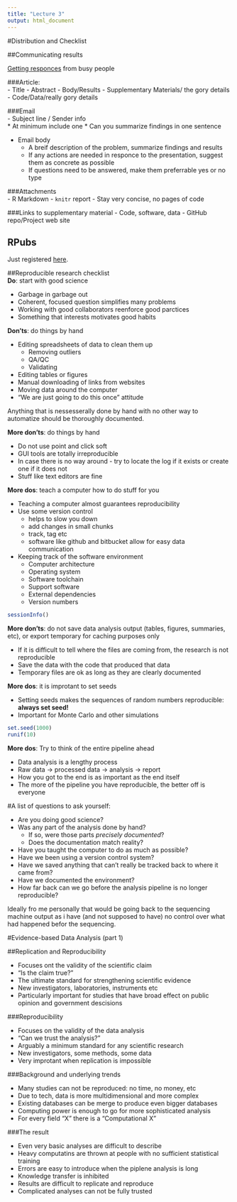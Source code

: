 ```yaml
---
title: "Lecture 3"
output: html_document
---
```



#Distribution and Checklist

##Communicating results

[Getting responces](http://goo.gl/sJDb9V) from busy people

###Article:  
- Title
- Abstract
- Body/Results
- Supplementary Materials/ the gory details
- Code/Data/really gory details

###Email  
- Subject line / Sender info  
    * At minimum include one
    * Can you summarize findings in one sentence
  
- Email body  
    * A breif description of the problem, summarize findings and results
    * If any actions are needed in responce to the presentation, suggest them as concrete as possible
    * If questions need to be answered, make them preferrable yes or no type

###Attachments  
- R Markdown
- `knitr` report
- Stay very concise, no pages of code

###Links to supplementary material
- Code, software, data
- GitHub repo/Project web site


## RPubs

Just registered [here](https://rpubs.com/alext).

##Reproducible research checklist  
**Do**: start with good science  

- Garbage in garbage out
- Coherent, focused question simplifies many problems
- Working with good collaborators reenforce good parctices
- Something that interests motivates good habits

**Don'ts**: do things by hand

- Editing spreadsheets of data to clean them up
    * Removing outliers
    * QA/QC
    * Validating
- Editing tables or figures
- Manual downloading of links from websites
- Moving data around the computer
- "We are just going to do this once" attitude

Anything that is nessesserally done by hand with no other way to automatize should be thoroughly documented.

**More don'ts**: do things by hand

- Do not use point and click soft
- GUI tools are totally irreproducible
- In case there is no way around - try to locate the log if it exists or create one if it does not
- Stuff like text editors are fine

**More dos**: teach a computer how to do stuff for you

- Teaching a computer almost guarantees reproducibility
- Use some version control
    * helps to slow you down
    * add changes in small chunks
    * track, tag etc
    * software like github and bitbucket allow for easy data communication
- Keeping track of the software environment
    * Computer architecture
    * Operating system
    * Software toolchain
    * Support software
    * External dependencies
    * Version numbers
    
```r
sessionInfo()
```

**More don'ts**: do not save data analysis output (tables, figures, summaries, etc), or export temporary for caching purposes only

- If it is difficult to tell where the files are coming from, the research is not reproducible
- Save the data with the code that produced that data
- Temporary files are ok as long as they are clearly documented

**More dos**: it is improtant to set seeds

- Setting seeds makes the sequences of random numbers reproducible: **always set seed!**
- Important for Monte Carlo and other simulations

```r
set.seed(1000)
runif(10)
```

**More dos**: Try to think of the entire pipeline ahead

- Data analysis is a lengthy process
- Raw data -> processed data -> analysis -> report
- How you got to the end is as important as the end itself
- The more of the pipeline you have reproducible, the better off is everyone

#A list of questions to ask yourself:

- Are you doing good science?
- Was any part of the analysis done by hand?
    - If so, were those parts *precisely documented*?
    - Does the documentation match reality?
- Have you taught the computer to do as much as possible?
- Have we been using a version control system?
- Have we saved anything that can't really be tracked back to where it came from?
- Have we documented the environment?
- How far back can we go before the analysis pipeline is no longer reproducible?

Ideally fro me personally that would be going back to the sequencing machine output as i have (and not supposed to have) no control over what had happened befor the sequencing.

#Evidence-based Data Analysis (part 1)

##Replication and Reproducibility

- Focuses ont the validity of the scientific claim
- "Is the claim true?"
- The ultimate standard for strengthening scientific evidence
- New investigators, laboratories, instruments etc
- Particularly important for studies that have broad effect on public opinion and government descisions

###Reproducibility

- Focuses on the validity of the data analysis
- "Can we trust the analysis?"
- Arguably a minimum standard for any scientific research
- New investigators, some methods, some data
- Very improtant when replication is impossible

###Background and underlying trends

- Many studies can not be reproduced: no time, no money, etc
- Due to tech, data is more multidimensional and more complex
- Existing databases can be merge to produce even bigger databases
- Computing power is enough to go for more sophisticated analysis
- For every field "X" there is a "Computational X"

###The result

- Even very basic analyses are difficult to describe
- Heavy computatins are thrown at people with no sufficient statistical training
- Errors are easy to introduce when the piplene analysis is long
- Knowledge transfer is inhibited
- Results are difficult to replicate and reproduce
- Complicated analyses can not be fully trusted



